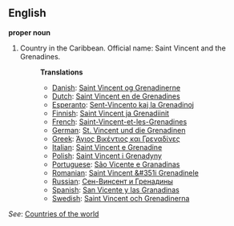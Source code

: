 ==English==

'''proper noun'''

# Country in the Caribbean. Official name: Saint Vincent and the Grenadines.
#:'''Translations'''
#:*[[Danish]]: [[Saint Vincent og Grenadinerne]]
#:*[[Dutch]]: [[Saint Vincent en de Grenadines]]
#:*[[Esperanto]]: [[Sent-Vincento kaj la Grenadinoj]]
#:*[[Finnish]]: [[Saint Vincent ja Grenadiinit]]
#:*[[French]]: [[Saint-Vincent-et-les-Grenadines]]
#:*[[German]]: [[St. Vincent und die Grenadinen]]
#:*[[Greek]]: [[Άγιος Βικέντιος και Γρεναδίνες]]
#:*[[Italian]]: [[Saint Vincent e Grenadine]]
#:*[[Polish]]: [[Saint Vincent i Grenadyny]]
#:*[[Portuguese]]: [[São Vicente e Granadinas]]
#:*[[Romanian]]: [[Saint Vincent &#351i Grenadinele]]
#:*[[Russian]]: [[Сен-Винсент и Гренадины]]
#:*[[Spanish]]: [[San Vicente y las Granadinas]]
#:*[[Swedish]]: [[Saint Vincent och Grenadinerna]]

''See'': [[Countries of the world]]